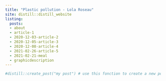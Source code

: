 ```yaml
---
title: "Plastic pollution - Lola Roseau"
site: distill::distill_website
listing: 
  posts:
  - about
  - article-1
  - 2020-12-03-article-2
  - 2020-12-05-article-3
  - 2020-12-08-article-4
  - 2021-02-26-article-5
  - 2021-02-21-meal
  - graphicdescription
---
```


```r
#distill::create_post("my post") # use this fonction to create a new post
```

